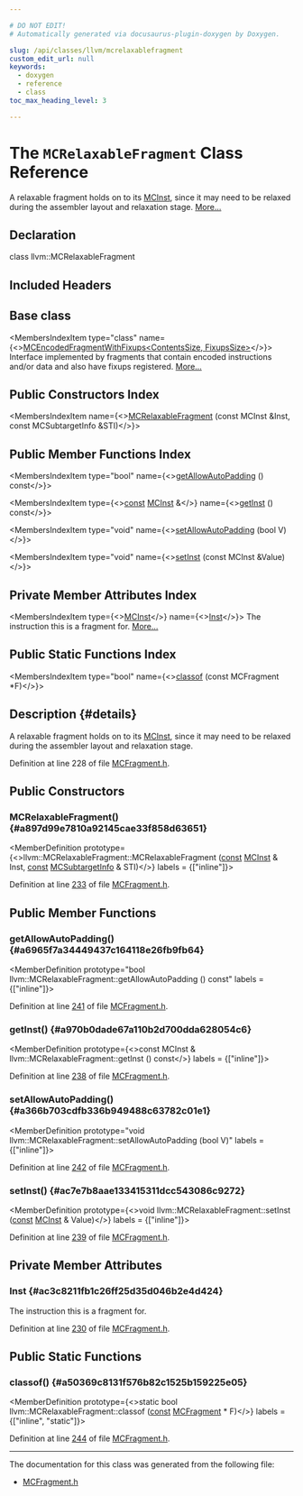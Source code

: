 ```yaml
---

# DO NOT EDIT!
# Automatically generated via docusaurus-plugin-doxygen by Doxygen.

slug: /api/classes/llvm/mcrelaxablefragment
custom_edit_url: null
keywords:
  - doxygen
  - reference
  - class
toc_max_heading_level: 3

---
```





# The `MCRelaxableFragment` Class Reference

<DoxygenPage pluginConfig={pluginConfig}>

A relaxable fragment holds on to its <a href="/docs/api/classes/llvm/mcinst">MCInst</a>, since it may need to be relaxed during the assembler layout and relaxation stage. <a href="#details">More...</a>

## Declaration

<CodeBlock>class llvm::MCRelaxableFragment</CodeBlock>

## Included Headers

<IncludesList>
<IncludesListItem
  filePath="llvm/MC/MCFragment.h"
  permalink="/docs/api/files/include/include/llvm/include/llvm/mc/mcfragment-h"
  isLocal="true" />
</IncludesList>

## Base class

<MembersIndex>

<MembersIndexItem
  type="class"
  name={<><a href="/docs/api/classes/llvm/mcencodedfragmentwithfixups">MCEncodedFragmentWithFixups&lt;ContentsSize, FixupsSize&gt;</a></>}>
Interface implemented by fragments that contain encoded instructions and/or data and also have fixups registered. <a href="/docs/api/classes/llvm/mcencodedfragmentwithfixups/#details">More...</a>
</MembersIndexItem>

</MembersIndex>

## Public Constructors Index

<MembersIndex>

<MembersIndexItem
  name={<><a href="#a897d99e7810a92145cae33f858d63651">MCRelaxableFragment</a> (const MCInst &amp;Inst, const MCSubtargetInfo &amp;STI)</>}>
</MembersIndexItem>

</MembersIndex>

## Public Member Functions Index

<MembersIndex>

<MembersIndexItem
  type="bool"
  name={<><a href="#a6965f7a34449437c164118e26fb9fb64">getAllowAutoPadding</a> () const</>}>
</MembersIndexItem>

<MembersIndexItem
  type={<><a href="/docs/api/files/lib/lib/target/lib/target/aarch64/aarch64promoteconstant-cpp/#a90f8350fecae261c25be85d38b451bff">const</a> <a href="/docs/api/classes/llvm/mcinst">MCInst</a> &amp;</>}
  name={<><a href="#a970b0dade67a110b2d700dda628054c6">getInst</a> () const</>}>
</MembersIndexItem>

<MembersIndexItem
  type="void"
  name={<><a href="#a366b703cdfb336b949488c63782c01e1">setAllowAutoPadding</a> (bool V)</>}>
</MembersIndexItem>

<MembersIndexItem
  type="void"
  name={<><a href="#ac7e7b8aae133415311dcc543086c9272">setInst</a> (const MCInst &amp;Value)</>}>
</MembersIndexItem>

</MembersIndex>

## Private Member Attributes Index

<MembersIndex>

<MembersIndexItem
  type={<><a href="/docs/api/classes/llvm/mcinst">MCInst</a></>}
  name={<><a href="#ac3c8211fb1c26ff25d35d046b2e4d424">Inst</a></>}>
The instruction this is a fragment for. <a href="#ac3c8211fb1c26ff25d35d046b2e4d424">More...</a>
</MembersIndexItem>

</MembersIndex>

## Public Static Functions Index

<MembersIndex>

<MembersIndexItem
  type="bool"
  name={<><a href="#a50369c8131f576b82c1525b159225e05">classof</a> (const MCFragment &#42;F)</>}>
</MembersIndexItem>

</MembersIndex>

## Description {#details}

A relaxable fragment holds on to its <a href="/docs/api/classes/llvm/mcinst">MCInst</a>, since it may need to be relaxed during the assembler layout and relaxation stage.

Definition at line 228 of file <a href="/docs/api/files/include/include/llvm/include/llvm/mc/mcfragment-h">MCFragment.h</a>.

<SectionDefinition>

## Public Constructors

### MCRelaxableFragment() {#a897d99e7810a92145cae33f858d63651}

<MemberDefinition
  prototype={<>llvm::MCRelaxableFragment::MCRelaxableFragment (<a href="/docs/api/files/lib/lib/target/lib/target/aarch64/aarch64promoteconstant-cpp/#a90f8350fecae261c25be85d38b451bff">const</a> <a href="/docs/api/classes/llvm/mcinst">MCInst</a> &amp; Inst, <a href="/docs/api/files/lib/lib/target/lib/target/aarch64/aarch64promoteconstant-cpp/#a90f8350fecae261c25be85d38b451bff">const</a> <a href="/docs/api/classes/llvm/mcsubtargetinfo">MCSubtargetInfo</a> &amp; STI)</>}
  labels = {["inline"]}>

Definition at line <a href="/docs/api/files/include/include/llvm/include/llvm/mc/mcfragment-h/#l00233">233</a> of file <a href="/docs/api/files/include/include/llvm/include/llvm/mc/mcfragment-h">MCFragment.h</a>.
</MemberDefinition>

</SectionDefinition>

<SectionDefinition>

## Public Member Functions

### getAllowAutoPadding() {#a6965f7a34449437c164118e26fb9fb64}

<MemberDefinition
  prototype="bool llvm::MCRelaxableFragment::getAllowAutoPadding () const"
  labels = {["inline"]}>

Definition at line <a href="/docs/api/files/include/include/llvm/include/llvm/mc/mcfragment-h/#l00241">241</a> of file <a href="/docs/api/files/include/include/llvm/include/llvm/mc/mcfragment-h">MCFragment.h</a>.
</MemberDefinition>

### getInst() {#a970b0dade67a110b2d700dda628054c6}

<MemberDefinition
  prototype={<>const MCInst &amp; llvm::MCRelaxableFragment::getInst () const</>}
  labels = {["inline"]}>

Definition at line <a href="/docs/api/files/include/include/llvm/include/llvm/mc/mcfragment-h/#l00238">238</a> of file <a href="/docs/api/files/include/include/llvm/include/llvm/mc/mcfragment-h">MCFragment.h</a>.
</MemberDefinition>

### setAllowAutoPadding() {#a366b703cdfb336b949488c63782c01e1}

<MemberDefinition
  prototype="void llvm::MCRelaxableFragment::setAllowAutoPadding (bool V)"
  labels = {["inline"]}>

Definition at line <a href="/docs/api/files/include/include/llvm/include/llvm/mc/mcfragment-h/#l00242">242</a> of file <a href="/docs/api/files/include/include/llvm/include/llvm/mc/mcfragment-h">MCFragment.h</a>.
</MemberDefinition>

### setInst() {#ac7e7b8aae133415311dcc543086c9272}

<MemberDefinition
  prototype={<>void llvm::MCRelaxableFragment::setInst (<a href="/docs/api/files/lib/lib/target/lib/target/aarch64/aarch64promoteconstant-cpp/#a90f8350fecae261c25be85d38b451bff">const</a> <a href="/docs/api/classes/llvm/mcinst">MCInst</a> &amp; Value)</>}
  labels = {["inline"]}>

Definition at line <a href="/docs/api/files/include/include/llvm/include/llvm/mc/mcfragment-h/#l00239">239</a> of file <a href="/docs/api/files/include/include/llvm/include/llvm/mc/mcfragment-h">MCFragment.h</a>.
</MemberDefinition>

</SectionDefinition>

<SectionDefinition>

## Private Member Attributes

### Inst {#ac3c8211fb1c26ff25d35d046b2e4d424}

<MemberDefinition
  prototype="MCInst llvm::MCRelaxableFragment::Inst">
The instruction this is a fragment for.

Definition at line <a href="/docs/api/files/include/include/llvm/include/llvm/mc/mcfragment-h/#l00230">230</a> of file <a href="/docs/api/files/include/include/llvm/include/llvm/mc/mcfragment-h">MCFragment.h</a>.
</MemberDefinition>

</SectionDefinition>

<SectionDefinition>

## Public Static Functions

### classof() {#a50369c8131f576b82c1525b159225e05}

<MemberDefinition
  prototype={<>static bool llvm::MCRelaxableFragment::classof (<a href="/docs/api/files/lib/lib/target/lib/target/aarch64/aarch64promoteconstant-cpp/#a90f8350fecae261c25be85d38b451bff">const</a> <a href="/docs/api/classes/llvm/mcfragment">MCFragment</a> &#42; F)</>}
  labels = {["inline", "static"]}>

Definition at line <a href="/docs/api/files/include/include/llvm/include/llvm/mc/mcfragment-h/#l00244">244</a> of file <a href="/docs/api/files/include/include/llvm/include/llvm/mc/mcfragment-h">MCFragment.h</a>.
</MemberDefinition>

</SectionDefinition>

<hr/>

The documentation for this class was generated from the following file:

<ul>
<li><a href="/docs/api/files/include/include/llvm/include/llvm/mc/mcfragment-h">MCFragment.h</a></li>
</ul>

</DoxygenPage>
